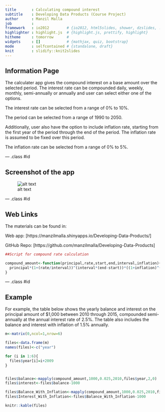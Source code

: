 ```yaml
---
title       : Calculating compound interest
subtitle    : Developing Data Products (Course Project)
author      : Manzil Malla
job         : 
framework   : io2012        # {io2012, html5slides, shower, dzslides, ...}
highlighter : highlight.js  # {highlight.js, prettify, highlight}
hitheme     : tomorrow      # 
widgets     : []            # {mathjax, quiz, bootstrap}
mode        : selfcontained # {standalone, draft}
knit        : slidify::knit2slides
---
```


## Information Page

The calculater app gives the compound interest on a base amount over the selected period. The interest rate can be compounded daily, weekly, monthly, semi-annually or annually and user can select either one of the options. 

The interest rate can be selected from a range of 0% to 10%.

The period can be selected from a range of 1990 to 2050.

Additionally, user also have the option to include inflation rate, starting from the first year of the period through the end of the period. The inflation rate is assumed to be fixed over this period.

The inflation rate can be selected from a range of 0% to 5%.

--- .class #id 

## Screenshot of the app
![alt text](libraries/highlighters/figures/capture.png)

--- .class #id 


## Web Links

The materials can be found in:

Web app: [https://manzilmalla.shinyapps.io/Developing-Data-Products/]

GitHub Repo: [https://github.com/manzilmalla/Developing-Data-Products]



```r
##Script for compound rate calculation

compound_amount<-function(principal,rate,start,end,interval,inflation){
  principal*(1+(rate/interval))^(interval*(end-start))*((1+inflation)^(end-start))
}
```

--- .class #id 

## Example
For example, the table below shows the yearly balance and interest on the principal amount of $1,000 between 2010 through 2015, compounded semi-annually at the annual interest rate of 2.5%. The table also includes the balance and interest with inflation of 1.5% annually.



```r

m<-matrix(0,ncol=1,nrow=6)

files<-data.frame(m)
names(files)<-c("year")

for (i in 1:6){
  files$year[i]=i+2009
}


files$balance<-mapply(compound_amount,1000,0.025,2010,files$year,2,0)
files$interest<-files$balance-1000

files$Balance_With_Inflation<-mapply(compound_amount,1000,0.025,2010,files$year,2,0.015)
files$Interest_With_Inflation<-files$Balance_With_Inflation-1000

```


```r
knitr::kable(files)
```
